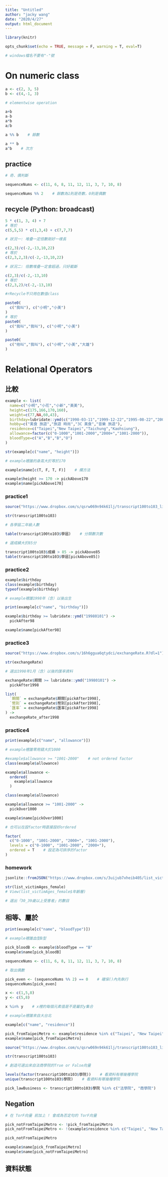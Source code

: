 ```yaml
---
title: "Untitled"
author: "jacky wang"
date: "2020/4/27"
output: html_document
---
```


```r

library(knitr)

opts_chunk$set(echo = TRUE, message = F, warning = T, eval=T)

# windows檔名不要有"-"號

```





# On numeric class

```r

a <- c(2, 3, 5)
b <- c(4,-1, 3)

```

```r

# elementwise operation

a+b
a-b
a*b
a/b

```

```r

a %% b    # 餘數

a ** b
a^b    # 次方

```

## practice

```r

# 奇、偶判斷

sequenceNums <- c(11, 6, 8, 11, 12, 11, 3, 7, 10, 8)

sequenceNums %% 2    # 餘數為1則是奇數，0則是偶數

```

## recycle (Python: broadcast)

```r

5 * c(1, 3, 4) + 7
# 等於
c(5,5,5) * c(1,3,4) + c(7,7,7)

```

```r

# 狀況一: 堆疊一定倍數剛好一樣長

c(2,3)/c(-2,-13,10,22)
# 等於
c(2,3,2,3)/c(-2,-13,10,22)

```

```r

# 狀況二: 倍數堆疊一定會超過，只好截斷

c(2,3)/c(-2,-13,10)
# 等於
c(2,3,2)/c(-2,-13,10)

```

```r

#rRecycle不只用在數值class

paste0(
  c("我叫"), c("小明","小美")
)
# 等於
paste0(
  c("我叫","我叫"), c("小明","小美")
)

```

```r

paste0(
  c("他叫","我叫"), c("小明","小美","大雄")
)

```

# Relational Operators

## 比較

```r

example <- list(
  name=c("小明","小花","小新","美美"),
  height=c(175,166,170,160),
  weight=c(77,NA,60,43),
  birthday=lubridate::ymd(c("1998-03-11","1999-12-22","1995-08-22","2001-10-10")),
  hobby=c("美食 旅遊","旅遊 時尚","3C 美食","音樂 旅遊"),
  residence=c("Taipei","New Taipei","Taichung","Kaohsiung"),
  allowance=factor(c("0-1000","1001-2000","2000+","1001-2000")),
  bloodType=c("A","B","B","O")
)

```

```r

str(example[c("name", "height")])

```

```r

# example裡誰的身高大於等於170

example$name[c(T, F, T, F)]    # 爛方法

example$height >= 170 -> pickAbove170
example$name[pickAbove170]


```

### practice1

```r

source("https://www.dropbox.com/s/qsrw069n94k61lj/transcript100to103_list.R?dl=1")

```

```r

str(transcript100to103)

```

```r

# 各學屆二年級人數

table(transcript100to103$學屆)    # 分類數次數

```

```r

# 選成績大於85分

transcript100to103$成績 > 85 -> pickAbove85
table(transcript100to103$學屆[pickAbove85])

```

### practice2

```r

example$birthday
class(example$birthday)
typeof(example$birthday)

```

```r

# example裡誰1998年（含）以後出生

print(example[c("name", "birthday")])

example$birthday >= lubridate::ymd("19980101") -> 
  pickAfter98

example$name[pickAfter98]

```

### practice3

```r

source("https://www.dropbox.com/s/16h6ggua6qtydci/exchangeRate.R?dl=1")

```

```r

str(exchangeRate)

```


```r

# 選出1998年1月（含）以後的匯率資料

exchangeRate$期間 >= lubridate::ymd("19980101") -> 
  pickAfter1998

list(
  `期間` = exchangeRate$期間[pickAfter1998], 
  `幣別` = exchangeRate$幣別[pickAfter1998], 
  `匯率` = exchangeRate$匯率[pickAfter1998]
) -> 
  exchangeRate_after1998

```

### practice4

```r

print(example[c("name", "allowance")])

```

```r

# example裡誰零用錢大於1000

#example$allowance >= "1001-2000"    # not ordered factor
class(example$allowance)

```

```r

example$allowance <- 
  ordered(
    example$allowance
  )

class(example$allowance)

example$allowance >= "1001-2000" -> 
  pickOver1000

example$name[pickOver1000]

```

```r

# 也可以在設factor時直接設好ordered

factor(
  c("0-1000", "1001-2000", "2000+", "1001-2000"), 
  levels = c("0-1000", "1001-2000", "2000+"), 
  ordered = T    # 設定為可排序的factor
)

```

### homework

```r

jsonlite::fromJSON("https://www.dropbox.com/s/3uijub7xheib405/list_victimAges_female.json?dl=1", simplifyDataFrame = F) -> list_victimAges_female

```

```r

str(list_victimAges_female)
# View(list_victimAges_female$年齡層)

```

```r

# 選出「30_39歲以上受害者」的數目

```

## 相等、屬於

```r

print(example[c("name", "bloodType")])

# example裡誰血型B型

pick_bloodB <- example$bloodType == "B"
example$name[pick_bloodB]

```

```r

sequenceNums <- c(11, 6, 8, 11, 12, 11, 3, 7, 10, 8)

# 取出偶數

pick_even <- (sequenceNums %% 2) == 0    # 確保()內先執行
sequenceNums[pick_even]

```

```r

x <- c(1,5,8)
y <- c(5,8)

x %in% y    # x裡的每個元素值是不是屬於y集合

```

```r

# example裡誰來自大台北

example[c("name", "residence")]

pick_fromTaipeiMetro <- example$residence %in% c("Taipei", "New Taipei")
example$name[pick_fromTaipeiMetro]

```

```r

source("https://www.dropbox.com/s/qsrw069n94k61lj/transcript100to103_list.R?dl=1")

str(transcript100to103)

```

```r

# 創造可選出來自法商學院的True or False向量

levels(factor(transcript100to103$學院))    # 看資料有哪幾種學院
unique(transcript100to103$學院)    # 看資料有哪幾種學院

pick_lawBusiness <- transcript100to103$學院 %in% c("法學院", "商學院")

```

## Negation

```r

# 在 TorF向量 前加上 ! 會成為否定句的 TorF向量

pick_notFromTaipeiMetro <- !pick_fromTaipeiMetro
pick_notFromTaipeiMetro <- !(example$residence %in% c("Taipei", "New Taipei"))

pick_notFromTaipeiMetro

example$name[pick_fromTaipeiMetro]
example$name[pick_notFromTaipeiMetro]

```

## 資料狀態

```r



```











